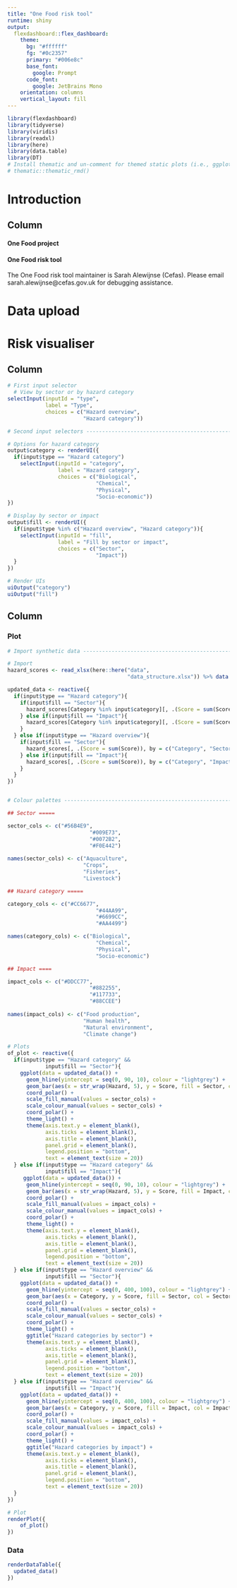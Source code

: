 ```yaml
---
title: "One Food risk tool"
runtime: shiny
output: 
  flexdashboard::flex_dashboard:
    theme:
      bg: "#ffffff"
      fg: "#0c2357" 
      primary: "#006e8c"
      base_font:
        google: Prompt
      code_font:
        google: JetBrains Mono
    orientation: columns
    vertical_layout: fill
---
```


```r
library(flexdashboard)
library(tidyverse)
library(viridis)
library(readxl)
library(here)
library(data.table)
library(DT)
# Install thematic and un-comment for themed static plots (i.e., ggplot2)
# thematic::thematic_rmd()
```

Introduction
================================================================================

Column
--------------------------------------------------------------------------------
#### One Food project

#### One Food risk tool

The One Food risk tool maintainer is Sarah Alewijnse (Cefas).
Please email sarah.alewijnse@cefas.gov.uk for debugging assistance.

Data upload {data-navmenu="Risk tool" data-icon="fa-upload"}
================================================================================

Risk visualiser {data-navmenu="Risk tool" data-icon="fa-chart-pie"}
================================================================================

Column {data-width=350 .sidebar}
-----------------------------------------------------------------------

```r
# First input selector
  # View by sector or by hazard category
selectInput(inputId = "type",
            label = "Type",
            choices = c("Hazard overview",
                        "Hazard category"))

# Second input selectors -------------------------------------------------------

# Options for hazard category
output$category <- renderUI({
  if(input$type == "Hazard category")
    selectInput(inputId = "category",
                label = "Hazard category",
                choices = c("Biological",
                            "Chemical",
                            "Physical",
                            "Socio-economic"))
})

# Display by sector or impact
output$fill <- renderUI({
  if(input$type %in% c("Hazard overview", "Hazard category")){
    selectInput(inputId = "fill",
                label = "Fill by sector or impact",
                choices = c("Sector",
                            "Impact"))
  }
})

# Render UIs
uiOutput("category")
uiOutput("fill")
```

Column {data-width=650 .tabset}
-----------------------------------------------------------------------

### Plot

```r
# Import synthetic data --------------------------------------------------------

# Import
hazard_scores <- read_xlsx(here::here("data",
                                      "data_structure.xlsx")) %>% data.table()

updated_data <- reactive({
  if(input$type == "Hazard category"){
    if(input$fill == "Sector"){
      hazard_scores[Category %in% input$category][, .(Score = sum(Score)), by = c("Sector", "Hazard")]
    } else if(input$fill == "Impact"){
      hazard_scores[Category %in% input$category][, .(Score = sum(Score)), by = c("Impact", "Hazard")]
    }
  } else if(input$type == "Hazard overview"){
    if(input$fill == "Sector"){
      hazard_scores[, .(Score = sum(Score)), by = c("Category", "Sector")]
    } else if(input$fill == "Impact"){
      hazard_scores[, .(Score = sum(Score)), by = c("Category", "Impact")]
    }
  }
})


# Colour palettes --------------------------------------------------------------

## Sector =====

sector_cols <- c("#56B4E9",
                          "#009E73",
                          "#0072B2",
                          "#F0E442")
                          
names(sector_cols) <- c("Aquaculture",
                        "Crops",
                        "Fisheries",
                        "Livestock")

## Hazard category =====

category_cols <- c("#CC6677",
                            "#44AA99",
                            "#6699CC",
                            "#AA4499")

names(category_cols) <- c("Biological",
                            "Chemical",
                            "Physical",
                            "Socio-economic")

## Impact ====

impact_cols <- c("#DDCC77",
                          "#882255",
                          "#117733",
                          "#88CCEE")
                          
names(impact_cols) <- c("Food production",
                        "Human health",
                        "Natural environment",
                        "Climate change")

# Plots
of_plot <- reactive({
  if(input$type == "Hazard category" &&
            input$fill == "Sector"){
    ggplot(data = updated_data()) +
      geom_hline(yintercept = seq(0, 90, 10), colour = "lightgrey") +
      geom_bar(aes(x = str_wrap(Hazard, 5), y = Score, fill = Sector, col = Sector), stat = "identity", alpha = 0.7) +
      coord_polar() +
      scale_fill_manual(values = sector_cols) +
      scale_colour_manual(values = sector_cols) +
      coord_polar() +
      theme_light() +
      theme(axis.text.y = element_blank(),
            axis.ticks = element_blank(),
            axis.title = element_blank(),
            panel.grid = element_blank(),
            legend.position = "bottom",
            text = element_text(size = 20))
  } else if(input$type == "Hazard category" &&
            input$fill == "Impact"){
     ggplot(data = updated_data()) +
      geom_hline(yintercept = seq(0, 90, 10), colour = "lightgrey") +
      geom_bar(aes(x = str_wrap(Hazard, 5), y = Score, fill = Impact, col = Impact), stat = "identity", alpha = 0.7) +
      coord_polar() +
      scale_fill_manual(values = impact_cols) +
      scale_colour_manual(values = impact_cols) +
      coord_polar() +
      theme_light() +
      theme(axis.text.y = element_blank(),
            axis.ticks = element_blank(),
            axis.title = element_blank(),
            panel.grid = element_blank(),
            legend.position = "bottom",
            text = element_text(size = 20))
  } else if(input$type == "Hazard overview" &&
            input$fill == "Sector"){
    ggplot(data = updated_data()) +
      geom_hline(yintercept = seq(0, 400, 100), colour = "lightgrey") +
      geom_bar(aes(x = Category, y = Score, fill = Sector, col = Sector), stat = "identity", alpha = 0.7) +
      coord_polar() +
      scale_fill_manual(values = sector_cols) +
      scale_colour_manual(values = sector_cols) +
      coord_polar() +
      theme_light() +
      ggtitle("Hazard categories by sector") +
      theme(axis.text.y = element_blank(),
            axis.ticks = element_blank(),
            axis.title = element_blank(),
            panel.grid = element_blank(),
            legend.position = "bottom",
            text = element_text(size = 20))
  } else if(input$type == "Hazard overview" &&
            input$fill == "Impact"){
    ggplot(data = updated_data()) +
      geom_hline(yintercept = seq(0, 400, 100), colour = "lightgrey") +
      geom_bar(aes(x = Category, y = Score, fill = Impact, col = Impact), stat = "identity", alpha = 0.7) +
      coord_polar() +
      scale_fill_manual(values = impact_cols) +
      scale_colour_manual(values = impact_cols) +
      coord_polar() +
      theme_light() +
      ggtitle("Hazard categories by impact") +
      theme(axis.text.y = element_blank(),
            axis.ticks = element_blank(),
            axis.title = element_blank(),
            panel.grid = element_blank(),
            legend.position = "bottom",
            text = element_text(size = 20))
  }
})

# Plot
renderPlot({
    of_plot()
})
```

### Data

```r
renderDataTable({
  updated_data()
})
```

